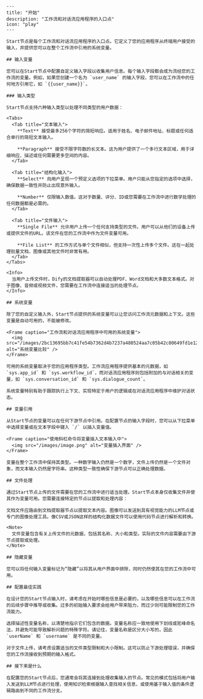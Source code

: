 ```mdx
---
title: "开始"
description: "工作流和对话流应用程序的入口点"
icon: "play"
---

Start节点是每个工作流和对话流应用程序的入口点。它定义了您的应用程序从终端用户接受的输入，并提供您可以在整个工作流中引用的系统变量。

## 输入变量

您可以在Start节点中配置自定义输入字段以收集用户信息。每个输入字段都会成为流经您的工作流的变量。例如，如果您创建一个名为 `user_name` 的输入字段，您可以在工作流中的任何地方引用它，如 `{{user_name}}`。

### 输入类型

Start节点支持六种输入类型以处理不同类型的用户数据：

<Tabs>
  <Tab title="文本输入">
    **Text** 接受最多256个字符的简短响应。适用于姓名、电子邮件地址、标题或任何适合单行的简短文本输入。

    **Paragraph** 接受不限字符数的长文本。这为用户提供了一个多行文本区域，用于详细响应、描述或任何需要更多空间的内容。
  </Tab>
  
  <Tab title="结构化输入">
    **Select** 向用户呈现一个预定义选项的下拉菜单。用户只能从您指定的选项中选择，确保数据一致性并防止出现意外输入。
    
    **Number** 仅限输入数值。这对于数量、评分、ID或您需要在工作流中进行数学处理的任何数据都是必需的。
  </Tab>
  
  <Tab title="文件输入">
    **Single File** 允许用户上传一个任何支持类型的文件。用户可以从他们的设备上传或提供文件的URL。该文件在您的工作流中作为文件变量可用。
    
    **File List** 的工作方式与单个文件相似，但支持一次性上传多个文件。这在一起处理批量文档、图像或其他文件时非常有用。
  </Tab>
</Tabs>

<Info>
  当用户上传文件时，Dify的文档提取器可以自动处理PDF、Word文档和大多数文本格式。对于图像、音频或视频文件，您需要在工作流中连接适当的处理节点。
</Info>

## 系统变量

除了您的自定义输入外，Start节点提供的系统变量可以让您访问工作流元数据和上下文。这些变量是自动可用的，不能被修改。

<Frame caption="工作流和对话流应用程序中可用的系统变量">
  <img src="/images/2bc13695bb7c41fe54b7362d4b7237a480524aa7c05b42c80649fd1e1209f091.png" alt="系统变量比较" />
</Frame>

可用的系统变量取决于您的应用程序类型。工作流应用程序提供基本的元数据，如 `sys.app_id` 和 `sys.workflow_id`，而对话流应用程序则包括附加的与对话相关的变量，如 `sys.conversation_id` 和 `sys.dialogue_count`。

系统变量特别有助于跟踪执行上下文、实现特定于用户的逻辑或在对话流应用程序中维护对话状态。

## 变量引用

从Start节点的变量可以在任何下游节点中引用。在配置节点的输入字段时，您可以从下拉菜单中选择变量或在文本字段中键入 `/` 以插入变量值。

<Frame caption="使用斜杠命令将变量插入文本输入中">
  <img src="/images/image.png" alt="变量插入界面" />
</Frame>

变量在整个工作流中保持其类型。一种数字输入仍然是一个数字，文件上传仍然是一个文件对象，而文本输入仍然是字符串。这种类型一致性确保下游节点可以正确处理数据。

## 文件处理

通过Start节点上传的文件需要在您的工作流中进行适当处理。Start节点本身仅收集文件并使其作为变量可用。您需要连接特定的节点以提取和处理内容：

文档文件应路由到文档提取器节点以提取文本内容。图像可以发送到具有视觉能力的LLM节点或专门的图像处理工具。像CSV或JSON这样的结构化数据文件可以使用代码节点进行解析和转换。

<Note>
  文件变量包含有关上传文件的元数据，包括其名称、大小和类型。实际的文件内容需要由下游节点提取或处理。
</Note>

## 隐藏变量

您可以将任何输入变量标记为“隐藏”以将其从用户界面中排除，同时仍然使其在您的工作流中可用。

## 配置最佳实践

在设计您的Start节点输入时，请考虑在开始时哪些信息是必要的，以及哪些信息可以在工作流的后续步骤中推导或收集。过多的初始输入要求会给用户带来阻力，而过少则可能限制您的工作流能力。

选择描述性变量名称，以清楚地指示它们包含的数据。变量名称应一致地使用下划线或驼峰命名法，并避免可能导致解析问题的特殊字符。请记住，变量名称是区分大小写的，因此 `userName` 和 `username` 是不同的变量。

对于文件上传，请考虑设置适当的文件类型限制和大小限制。这可以防止下游处理错误，并确保您的工作流接收到预期的输入格式。

## 接下来是什么

在配置您的Start节点后，您通常会将其连接到处理收集输入的节点。常见的模式包括将用户输入发送到LLM节点进行处理，使用知识检索根据输入查找相关信息，或使用基于输入值的条件逻辑路由到不同的工作流分支。
```